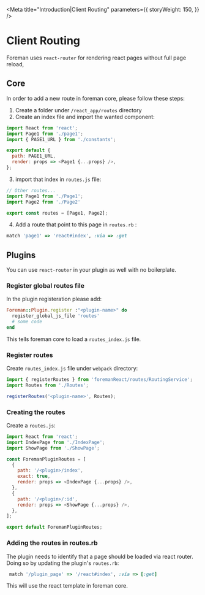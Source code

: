 
<Meta
  title="Introduction|Client Routing"
  parameters={{
    storyWeight: 150,
  }}
/>


# Client Routing
Foreman uses `react-router` for rendering react pages without full page reload,

## Core
In order to add a new route in foreman core, please follow these steps:

1. Create a folder under `/react_app/routes` directory
2. Create an index file and import the wanted component:

```js
import React from 'react';
import Page1 from './page1';
import { PAGE1_URL } from './constants';

export default {
  path: PAGE1_URL,
  render: props => <Page1 {...props} />,
};
```
3. import that index in `routes.js` file:
```js
// Other routes...
import Page1 from './Page1';
import Page2 from './Page2'

export const routes = [Page1, Page2];
```
4. Add a route that point to this page in `routes.rb` :
```ruby
match 'page1' => 'react#index', :via => :get
```

## Plugins
You can use `react-router` in your plugin as well with no boilerplate.

### Register global routes file
In the plugin registeration please add:
``` ruby
Foreman::Plugin.register :"<plugin-name>" do
  register_global_js_file 'routes'
  # some code
end
```
This tells foreman core to load a `routes_index.js` file.

### Register routes
Create `routes_index.js` file under `webpack` directory:

```js
import { registerRoutes } from 'foremanReact/routes/RoutingService';
import Routes from './Routes';

registerRoutes('<plugin-name>', Routes);

```

### Creating the routes
Create a `routes.js`:

```js
import React from 'react';
import IndexPage from './IndexPage';
import ShowPage from './ShowPage';

const ForemanPluginRoutes = [
  {
    path: '/<plugin>/index',
    exact: true,
    render: props => <IndexPage {...props} />,
  },
  {
    path: '/<plugin>/:id',
    render: props => <ShowPage {...props} />,
  },
];

export default ForemanPluginRoutes;

```

### Adding the routes in routes.rb
The plugin needs to identify that a page should be loaded via react router.
Doing so by updating the plugin's `routes.rb`:
```ruby
 match '/plugin_page' => '/react#index', :via => [:get]
```
This will use the react template in foreman core.
